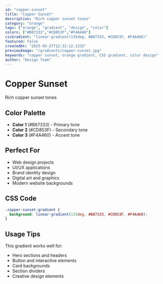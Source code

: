 ```yaml
---
id: "copper-sunset"
title: "Copper Sunset"
description: "Rich copper sunset tones"
category: "orange"
tags: ["orange", "gradient", "design", "color"]
colors: ["#B87333","#CD853F","#F4A460"]
cssGradient: "linear-gradient(135deg, #B87333, #CD853F, #F4A460)"
featured: false
createdAt: "2025-05-27T12:31:12.133Z"
previewImage: "/gradients/copper-sunset.jpg"
keywords: "copper sunset, orange gradient, CSS gradient, color design"
author: "Design Team"
---
```


# Copper Sunset

Rich copper sunset tones

## Color Palette

- **Color 1** (#B87333) - Primary tone
- **Color 2** (#CD853F) - Secondary tone
- **Color 3** (#F4A460) - Accent tone

## Perfect For

- Web design projects
- UI/UX applications
- Brand identity design
- Digital art and graphics
- Modern website backgrounds

## CSS Code

```css
.copper-sunset-gradient {
  background: linear-gradient(135deg, #B87333, #CD853F, #F4A460);
}
```

## Usage Tips

This gradient works well for:
- Hero sections and headers
- Button and interactive elements
- Card backgrounds
- Section dividers
- Creative design elements
